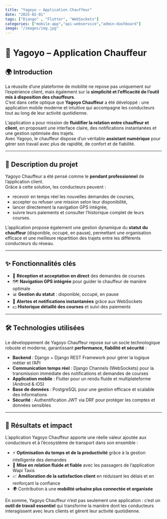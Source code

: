 ```yaml
---
title: "Yagoyo – Application Chauffeur"
date: "2025-02-01"
tags: ["Django" , "Flutter", "WebSockets"]
categories: ["mobile-app","api-webservice","admin-dashboard"]
image: "/images/img.jpg"
---
```


# 🚕 Yagoyo – Application Chauffeur

## 🌍 Introduction
La réussite d’une plateforme de mobilité ne repose pas uniquement sur l’expérience client, mais également sur la **simplicité et l’efficacité de l’outil mis à disposition des chauffeurs**.  
C’est dans cette optique que **Yagoyo Chauffeur** a été développé : une application mobile moderne et intuitive qui accompagne les conducteurs tout au long de leur activité quotidienne.  

L’application a pour mission de **fluidifier la relation entre chauffeur et client**, en proposant une interface claire, des notifications instantanées et une gestion optimisée des trajets.  
Avec Yagoyo, le chauffeur dispose d’un véritable **assistant numérique** pour gérer son travail avec plus de rapidité, de confort et de fiabilité.

---

## 📝 Description du projet
Yagoyo Chauffeur a été pensé comme le **pendant professionnel** de l’application client.  
Grâce à cette solution, les conducteurs peuvent :  
- recevoir en temps réel les nouvelles demandes de courses,  
- accepter ou refuser une mission selon leur disponibilité,  
- lancer directement la navigation GPS intégrée,  
- suivre leurs paiements et consulter l’historique complet de leurs courses.  

L’application propose également une gestion dynamique du **statut du chauffeur** (disponible, occupé, en pause), permettant une organisation efficace et une meilleure répartition des trajets entre les différents conducteurs du réseau.  

---

## ✨ Fonctionnalités clés
- 🛑 **Réception et acceptation en direct** des demandes de courses  
- 🗺️ **Navigation GPS intégrée** pour guider le chauffeur de manière optimale  
- 📊 **Gestion du statut** : disponible, occupé, en pause  
- 🔔 **Alertes et notifications instantanées** grâce aux WebSockets  
- 💵 **Historique détaillé des courses** et suivi des paiements  

---

## 🛠️ Technologies utilisées
Le développement de Yagoyo Chauffeur repose sur un socle technologique robuste et moderne, garantissant **performance, fiabilité et sécurité** :  

- **Backend** : Django + Django REST Framework pour gérer la logique métier et l’API  
- **Communication temps réel** : Django Channels (WebSockets) pour la transmission immédiate des notifications et demandes de courses  
- **Application mobile** : Flutter pour un rendu fluide et multiplateforme (Android & iOS)  
- **Base de données** : PostgreSQL pour une gestion efficace et scalable des informations  
- **Sécurité** : Authentification JWT via DRF pour protéger les comptes et données sensibles  

---

## 🚀 Résultats et impact
L’application Yagoyo Chauffeur apporte une réelle valeur ajoutée aux conducteurs et à l’écosystème de transport dans son ensemble :  

- ⚡ **Optimisation du temps et de la productivité** grâce à la gestion intelligente des demandes  
- 🤝 **Mise en relation fluide et fiable** avec les passagers de l’application Wapi Taxis  
- 📈 **Amélioration de la satisfaction client** en réduisant les délais et en renforçant la confiance  
- 🌍 Contribution à une **mobilité urbaine plus connectée et organisée**  

En somme, Yagoyo Chauffeur n’est pas seulement une application : c’est un **outil de travail essentiel** qui transforme la manière dont les conducteurs interagissent avec leurs clients et gèrent leur activité quotidienne.
